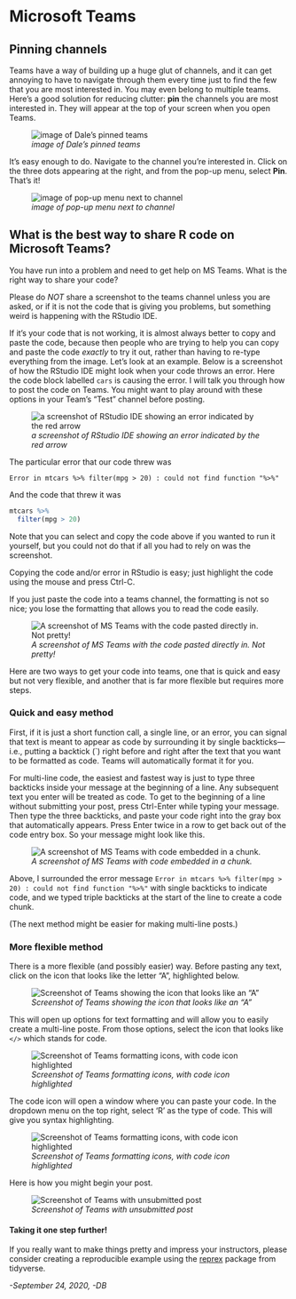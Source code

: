 # Microsoft Teams

## Pinning channels

Teams have a way of building up a huge glut of channels, and it can get annoying to have to navigate through them every time just to find the few that you are most interested in. You may even belong to multiple teams. Here's a good solution for reducing clutter: **pin** the channels you are most interested in. They will appear at the top of your screen when you open Teams.

![*image of Dale's pinned teams*](images/teams_pin_01.png)

It's easy enough to do. Navigate to the channel you're interested in. Click on the three dots appearing at the right, and from the pop-up menu, select **Pin**. That's it!

![*image of pop-up menu next to channel*](images/teams_pin_02.png)

## What is the best way to share R code on Microsoft Teams?

You have run into a problem and need to get help on MS Teams. What is the right way to share your code?

Please do *NOT* share a screenshot to the teams channel unless you are asked, or if it is not the code that is giving you problems, but something weird is happening with the RStudio IDE.

If it's your code that is not working, it is almost always better to copy and paste the code, because then people who are trying to help you can copy and paste the code *exactly* to try it out, rather than having to re-type everything from the image. Let's look at an example. Below is a screenshot of how the RStudio IDE might look when your code throws an error. Here the code block labelled `cars` is causing the error. I will talk you through how to post the code on Teams. You might want to play around with these options in your Team's "Test" channel before posting.

![*a screenshot of RStudio IDE showing an error indicated by the red arrow*](images/mtcars_error.jpg)

The particular error that our code threw was

```
Error in mtcars %>% filter(mpg > 20) : could not find function "%>%"
```

And the code that threw it was

```r
mtcars %>%
  filter(mpg > 20)
```

Note that you can select and copy the code above if you wanted to run it yourself, but you could not do that if all you had to rely on was the screenshot.

Copying the code and/or error in RStudio is easy; just highlight the code using the mouse and press Ctrl-C.

If you just paste the code into a teams channel, the formatting is not so nice; you lose the formatting that allows you to read the code easily.

![*A screenshot of MS Teams with the code pasted directly in. Not pretty!*](images/teams_paste1.jpg)

Here are two ways to get your code into teams, one that is quick and easy but not very flexible, and another that is far more flexible but requires more steps.

### Quick and easy method

First, if it is just a short function call, a single line, or an error, you can signal that text is meant to appear as code by surrounding it by single backticks---i.e., putting a backtick (`) right before and right after the text that you want to be formatted as code. Teams will automatically format it for you.

For multi-line code, the easiest and fastest way is just to type three backticks inside your message at the beginning of a line. Any subsequent text you enter will be treated as code. To get to the beginning of a line without submitting your post, press Ctrl-Enter while typing your message. Then type the three backticks, and paste your code right into the gray box that automatically appears. Press Enter twice in a row to get back out of the code entry box. So your message might look like this.

![*A screenshot of MS Teams with code embedded in a chunk.*](images/teams_chunk.jpg)

Above, I surrounded the error message `Error in mtcars %>% filter(mpg > 20) : could not find function "%>%"` with single backticks to indicate code, and we typed triple backticks at the start of the line to create a code chunk.

(The next method might be easier for making multi-line posts.)

### More flexible method

There is a more flexible (and possibly easier) way. Before pasting any text, click on the icon that looks like the letter "A", highlighted below.

![*Screenshot of Teams showing the icon that looks like an "A"*](images/teams_paste2.jpg)

This will open up options for text formatting and will allow you to easily create a multi-line poste. From those options, select the icon that looks like `</>` which stands for code.

![*Screenshot of Teams formatting icons, with code icon highlighted*](images/teams_paste3.jpg)

The code icon will open a window where you can paste your code. In the dropdown menu on the top right, select 'R' as the type of code. This will give you syntax highlighting. 

![*Screenshot of Teams formatting icons, with code icon highlighted*](images/teams_paste4.jpg)

Here is how you might begin your post.

![*Screenshot of Teams with unsubmitted post*](images/teams_paste5.jpg)

#### Taking it one step further!

If you really want to make things pretty and impress your instructors, please consider creating a reproducible example using the [reprex](https://www.tidyverse.org/help/#reprex) package from tidyverse.

*-September 24, 2020, -DB*

